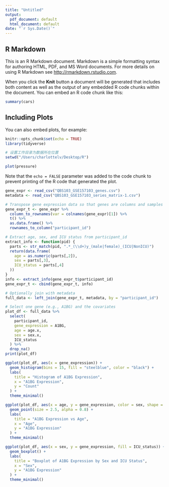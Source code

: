 ```yaml
---
title: "Untitled"
output:
  pdf_document: default
  html_document: default
date: "`r Sys.Date()`"
---
```


## R Markdown

This is an R Markdown document. Markdown is a simple formatting syntax for authoring HTML, PDF, and MS Word documents. For more details on using R Markdown see <http://rmarkdown.rstudio.com>.

When you click the **Knit** button a document will be generated that includes both content as well as the output of any embedded R code chunks within the document. You can embed an R code chunk like this:

```r
summary(cars)
```

## Including Plots

You can also embed plots, for example:


```r

knitr::opts_chunk$set(echo = TRUE)
library(tidyverse)

# 设置工作目录为数据所在位置
setwd("/Users/charlottelv/Desktop/R")
```


```r
plot(pressure)
```

Note that the `echo = FALSE` parameter was added to the code chunk to prevent printing of the R code that generated the plot.
```r
gene_expr <- read_csv("QBS103_GSE157103_genes.csv")
metadata <- read_csv("QBS103_GSE157103_series_matrix-1.csv")
```


```r
# Transpose gene expression data so that genes are columns and samples are rows
gene_expr_t <- gene_expr %>%
  column_to_rownames(var = colnames(gene_expr)[1]) %>%
  t() %>%
  as.data.frame() %>%
  rownames_to_column("participant_id")

# Extract age, sex, and ICU status from participant_id
extract_info <- function(pid) {
  parts <- str_match(pid, ".*_(\\d+)y_(male|female)_(ICU|NonICU)")
  return(data.frame(
    age = as.numeric(parts[,2]),
    sex = parts[,3],
    ICU_status = parts[,4]
  ))
}
info <- extract_info(gene_expr_t$participant_id)
gene_expr_t <- cbind(gene_expr_t, info)

# Optionally join with metadata
full_data <- left_join(gene_expr_t, metadata, by = "participant_id")

# Select one gene (e.g., A1BG) and the covariates
plot_df <- full_data %>%
  select(
    participant_id,
    gene_expression = A1BG,
    age = age.x,
    sex = sex.x,
    ICU_status
  ) %>%
  drop_na()
print(plot_df)
```


```r
ggplot(plot_df, aes(x = gene_expression)) +
  geom_histogram(bins = 15, fill = "steelblue", color = "black") +
  labs(
    title = "Histogram of A1BG Expression",
    x = "A1BG Expression",
    y = "Count"
  ) +
  theme_minimal()

```
```r
ggplot(plot_df, aes(x = age, y = gene_expression, color = sex, shape = ICU_status)) +
  geom_point(size = 2.5, alpha = 0.8) +
  labs(
    title = "A1BG Expression vs Age",
    x = "Age",
    y = "A1BG Expression"
  ) +
  theme_minimal()
```


```r

ggplot(plot_df, aes(x = sex, y = gene_expression, fill = ICU_status)) +
  geom_boxplot() +
  labs(
    title = "Boxplot of A1BG Expression by Sex and ICU Status",
    x = "Sex",
    y = "A1BG Expression"
  ) +
  theme_minimal()

```


